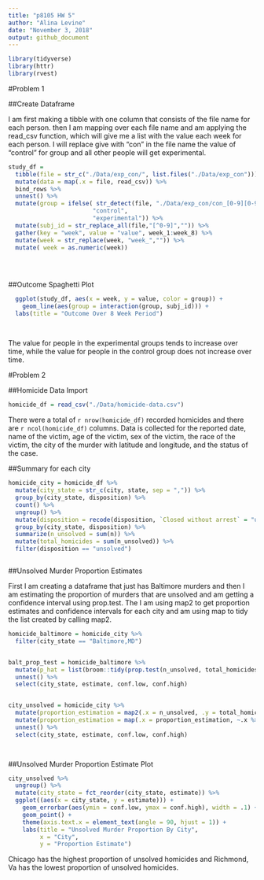 ```yaml
---
title: "p8105 HW 5"
author: "Alina Levine"
date: "November 3, 2018"
output: github_document
---
```


```r

library(tidyverse)
library(httr)
library(rvest)

```

#Problem 1

##Create Dataframe

I am first making a tibble with one column that consists of the file name for each person. then I am mapping over each file name and am applying the read_csv function, which will give me a list with the value each week for each person. I will replace give with "con" in the file name the value of "control" for group and all other people will get experimental. 
```r

study_df = 
  tibble(file = str_c("./Data/exp_con/", list.files("./Data/exp_con"))) %>%
  mutate(data = map(.x = file, read_csv)) %>%
  bind_rows %>%
  unnest() %>%
  mutate(group = ifelse( str_detect(file, "./Data/exp_con/con_[0-9][0-9].csv"), 
                        "control", 
                        "experimental")) %>%
  mutate(subj_id = str_replace_all(file,"[^0-9]","")) %>%
  gather(key = "week", value = "value", week_1:week_8) %>%
  mutate(week = str_replace(week, "week_","")) %>%
  mutate( week = as.numeric(week))
  
  
  

```

##Outcome Spaghetti Plot

```r

  ggplot(study_df, aes(x = week, y = value, color = group)) +
    geom_line(aes(group = interaction(group, subj_id))) +
  labs(title = "Outcome Over 8 Week Period")
    
  
```


The value for people in the experimental groups tends to increase over time, while the value for people in the control group does not increase over time. 

#Problem 2

##Homicide Data Import

```r

homicide_df = read_csv("./Data/homicide-data.csv")

```
 There were a total of `r nrow(homicide_df)` recorded homicides and there are `r ncol(homicide_df)` columns. Data is collected for the reported date, name of the victim, age of the victim, sex of the victim, the race of the victim, the city of the murder with latitude and longitude, and the status of the case.
 
 
##Summary for each city 
```r
homicide_city = homicide_df %>%
  mutate(city_state = str_c(city, state, sep = ",")) %>%
  group_by(city_state, disposition) %>%
  count() %>%
  ungroup() %>%
  mutate(disposition = recode(disposition, `Closed without arrest` = "unsolved", `Open/No arrest` = "unsolved",    `Closed by arrest` = "solved")) %>%
  group_by(city_state, disposition) %>%
  summarize(n_unsolved = sum(n)) %>%
  mutate(total_homicides = sum(n_unsolved)) %>%
  filter(disposition == "unsolved")



```
 
 
##Unsolved Murder Proportion Estimates

First I am creating a dataframe that just has Baltimore murders and then I am estimating the proportion of murders that are unsolved and am getting a confidence interval using prop.test. The I am using map2 to get proportion estimates and confidence intervals for each city and am using map to tidy the list created by calling map2.


```r

homicide_baltimore = homicide_city %>%
  filter(city_state == "Baltimore,MD")


balt_prop_test = homicide_baltimore %>%
  mutate(p_hat = list(broom::tidy(prop.test(n_unsolved, total_homicides)))) %>%
  unnest() %>%
  select(city_state, estimate, conf.low, conf.high)


city_unsolved = homicide_city %>%
  mutate(proportion_estimation = map2(.x = n_unsolved, .y = total_homicides, ~prop.test(.x,.y))) %>%
  mutate(proportion_estimation = map(.x = proportion_estimation, ~.x %>% broom::tidy(.x))) %>%
  unnest() %>%
  select(city_state, estimate, conf.low, conf.high)

  
```


##Unsolved Murder Proportion Estimate Plot

```r

city_unsolved %>%
  ungroup() %>%
  mutate(city_state = fct_reorder(city_state, estimate)) %>%
  ggplot((aes(x = city_state, y = estimate))) +
    geom_errorbar(aes(ymin = conf.low, ymax = conf.high), width = .1) +
    geom_point() +
    theme(axis.text.x = element_text(angle = 90, hjust = 1)) +
    labs(title = "Unsolved Murder Proportion By City",
         x = "City",
         y = "Proportion Estimate")


```
 

Chicago has the highest proportion of unsolved homicides and Richmond, Va has the lowest proportion of unsolved homicides.

 
 
